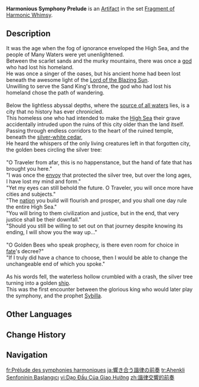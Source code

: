 {{Artifact Infobox
|image = Item Harmonious Symphony Prelude.png
|set   = Fragment of Harmonic Whimsy
|piece = Flower of Life
}}
{{Description|An honorary medal in the shape of a blooming flower. Adorned with blue stone and gold, it was once bestowed upon immortals.}}
'''Harmonious Symphony Prelude''' is an [[Artifact]] in the set [[Fragment of Harmonic Whimsy]].

==Description==
It was the age when the fog of ignorance enveloped the High Sea, and the people of Many Waters were yet unenlightened.<br><!--
-->Between the scarlet sands and the murky mountains, there was once a [[Remus|god]] who had lost his homeland.<br><!--
-->He was once a singer of the oases, but his ancient home had been lost beneath the awesome light of the [[King Deshret|Lord of the Blazing Sun]].<br><!--
-->Unwilling to serve the Sand King's throne, the god who had lost his homeland chose the path of wandering.<br><br><!--
-->Below the lightless abyssal depths, where the [[Fontaine|source of all waters]] lies, is a city that no history has ever chronicled.<br><!--
-->This homeless one who had intended to make the [[Source of All Waters: The Great Fontaine Lake|High Sea]] their grave accidentally intruded upon the ruins of this city older than the land itself.<br><!--
-->Passing through endless corridors to the heart of the ruined temple, beneath the [[Irminsul|silver-white cedar]],<br><!--
-->He heard the whispers of the only living creatures left in that forgotten city, the golden bees circling the silver tree:<br><br><!--
-->"O Traveler from afar, this is no happenstance, but the hand of fate that has brought you here."<br><!--
-->"I was once the [[Angel|envoy]] that protected the silver tree, but over the long ages, I have lost my mind and form."<br><!--
-->"Yet my eyes can still behold the future. O Traveler, you will once more have cities and subjects."<br><!--
-->"The [[Remuria|nation]] you build will flourish and prosper, and you shall one day rule the entire High Sea."<br><!--
-->"You will bring to them civilization and justice, but in the end, that very justice shall be their downfall."<br><!--
-->"Should you still be willing to set out on that journey despite knowing its ending, I will show you the way up..."<br><br><!--
-->"O Golden Bees who speak prophecy, is there even room for choice in [[Heavenly Principles|fate]]'s decree?"<br><!--
-->"If I truly did have a chance to choose, then I would be able to change the unchangeable end of which you spoke."<br><br><!--
-->As his words fell, the waterless hollow crumbled with a crash, the silver tree turning into a golden [[Fortuna|ship]].<br><!--
-->This was the first encounter between the glorious king who would later play the symphony, and the prophet [[Sybilla]].

==Other Languages==
{{Other Languages
|en       = Harmonious Symphony Prelude
|zhs      = 谐律交响的前奏
|zhs_rm   = 
|zht      = 諧律交響的前奏
|zht_rm   = 
|zh_tl    = 
|ja       = 響き合う諧律の前奏
|ja_rm    = Hibikiau Kairitsu no Zensou{{Assumed}}
|ja_tl    = 
|ko       = 조화로운 전주곡
|ko_rm    = 
|ko_tl    = 
|es       = Preludio de la Sinfonía Armónica
|es_tl    = Harmonic Symphony Prelude
|fr       = Prélude des symphonies harmoniques
|fr_tl    = Harmonic Symphony Prelude
|ru       = Увертюра стройной симфонии
|ru_tl    = Harmonious Symphony Overture
|th       = Harmonious Symphony Prelude
|vi       = Dạo Đầu Của Giao Hưởng
|vi_tl    = 
|de       = Vorspiel der harmonischen Sinfonie
|de_tl    = Harmonious Symphony's Prelude
|id       = Harmonious Symphony Prelude
|pt       = Prelúdio da Sinfonia Harmoniosa
|pt_tl    = 
|tr       = Ahenkli Senfoninin Başlangıcı
|tr_tl    = 
|it       = Preludio della Sinfonia armonica
|it_tl    = Harmonious Symphony Prelude
}}

==Change History==
{{Change History|4.6}}

==Navigation==
{{Artifact Set Navbox|Fragment of Harmonic Whimsy}}

[[fr:Prélude des symphonies harmoniques]]
[[ja:響き合う諧律の前奏]]
[[tr:Ahenkli Senfoninin Başlangıcı]]
[[vi:Dạo Đầu Của Giao Hưởng]]
[[zh:諧律交響的前奏]]